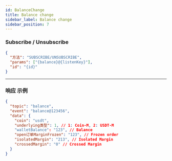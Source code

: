 ```yaml
---
id: BalanceChange
title: Balance change
sidebar_label: Balance change
sidebar_position: 7
---
```


### Subscribe / Unsubscribe

```json title="Subscribe/Unsubscribe"
{
  "方法": "SUBSCRIBE/UNSUBSCRIBE",
  "params": ["{balance}@{listenKey}"],
  "id": "{id}"
}
```

---

### 响应 示例

```json title="响应"
{
  "topic": "balance",
  "event": "balance@123456",
  "data": {
    "coin": "usdt",
    "underlying类型": 1, // 1: Coin-M, 2: USDT-M
    "walletBalance": "123", // Balance
    "open订单MarginFrozen": "123", // Frozen order
    "isolatedMargin": "213", // Isolated Margin
    "crossedMargin": "0" // Crossed Margin
  }
}
```
